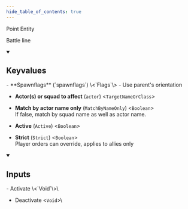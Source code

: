```yaml
---
hide_table_of_contents: true
---
```


<!---
!!!!!!
THIS PAGE IS AUTOGENERATED FROM GAME FGD DEFINITIONS!
DO NOT EDIT MANUALLY!
!!!!!!

In order to make edits, you can make an annotation file in /fgd_dump_overrides
-->


Point Entity

Battle line

<details open>
<summary><h2>Keyvalues</h2></summary>
- **Spawnflags** (`spawnflags`) \<`Flags`\>
  - Use parent's orientation


- **Actor(s) or squad to affect** (`actor`) \<`TargetNameOrClass`\>

- **Match by actor name only** (`MatchByNameOnly`) \<`Boolean`\>\
If false, match by squad name as well as actor name.

- **Active** (`Active`) \<`Boolean`\>

- **Strict** (`Strict`) \<`Boolean`\>\
Player orders can override, applies to allies only


 </details>
<details open>
<summary><h2>Inputs</h2></summary>
- Activate \<`Void`\>\


- Deactivate \<`Void`\>\



 </details>
